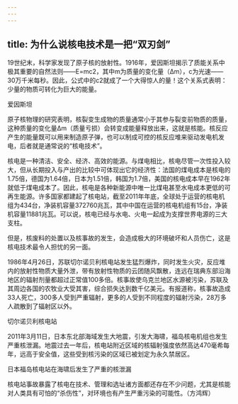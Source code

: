 ```yaml
---
---
---
```

title: 为什么说核电技术是一把“双刃剑”
---




19世纪末，科学家发现了原子核的放射性。1916年，爱因斯坦揭示了质能关系中极其重要的自然法则——E=mc2，其中m为质量的变化量（Δm），c为光速——30万千米每秒。因此，公式中的c2就成了一个大得惊人的量！这个关系式表明：少量的物质可转化为巨大的能量。

爱因斯坦



原子核物理的研究表明，核裂变生成物的质量通常小于其参与裂变前物质的质量，这种质量的变化量Δm（质量亏损）会转变成能量释放出来，这就是核能。核反应产生的能量既可以用来制造原子弹，也可以制成可控的核反应堆来驱动发电机发电，后者就是通常说的“核电技术”。

核电是一种清洁、安全、经济、高效的能源。与煤电相比，核电尽管一次性投入较大，但从长期投入与产出的比较中可体现出它的经济性：法国的煤电成本是核电的1.75倍，德国为1.64倍，日本为1.51倍，韩国为1.7倍，美国的核电成本早在1962年就低于煤电成本了。因此，核电是各种新能源中唯一比煤电甚至水电成本更低的可再生能源。许多国家都建起了核电站，截至2011年年底，全球处于运营的核电机组为434台，净装机容量372760兆瓦，其中中国在运营的核电机组有15台，净装机容量11881兆瓦。可以说，核电已经与水电、火电一起成为支撑世界电源的三大支柱。



但是，核废料的处置以及核事故的发生，会造成极大的环境破坏和人员伤亡，这是核电技术最令人担忧的另一面。

1986年4月26日，苏联切尔诺贝利核电站发生猛烈爆炸，同时发生火灾，反应堆内的放射性物质大量外泄，带有放射性物质的云团随风飘散，连远在瑞典东部沿海地区的辐射剂量都超过正常值100多倍。核事故使乌克兰地区水源被污染，苏联及其周边各国的农牧业大受其害，综合损失达到数千亿美元。有报道称，核事故造成33人死亡，300多人受到严重辐射，更多的人受到不同程度的辐射污染，28万多人疏散到了辐射区以外。

切尔诺贝利核电站



2011年3月11日，日本东北部海域发生大地震，引发大海啸，福岛核电机组也发生严重核泄漏。地震过去一年后，核电站附近区域的核辐射强度依然高达470毫希每年，远高于安全值，这些受到核污染的区域已被划定为永久禁居区。

日本福岛核电站在海啸后发生了严重的核泄漏



核电站事故暴露了核电在技术、管理和选址诸方面都还存在不少问题，尤其是核能对人类具有可怕的“杀伤性”，对环境也有产生严重污染的可能性。（方鸿辉）